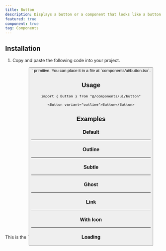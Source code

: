 ```yaml
---
title: Button
description: Displays a button or a component that looks like a button.
featured: true
component: true
tag: Components
---
```


<ComponentExample src="src/components/examples/ButtonDemo.tsx">
  <ButtonDemo />
</ComponentExample>

## Installation

1. Copy and paste the following code into your project.

<ComponentSource src="src/components/ui/Button.tsx" />

<Callout>
  This is the `<Button />` primitive. You can place it in a file at
  `components/ui/button.tsx`.
</Callout>

## Usage

```tsx
import { Button } from "@/components/ui/button"
```

```tsx
<Button variant="outline">Button</Button>
```

## Examples

### Default

<ComponentExample src="src/components/examples/ButtonDemo.tsx">
  <ButtonDemo />
</ComponentExample>

---

### Outline

<ComponentExample src="src/components/examples/ButtonOutlineDemo.tsx">
  <ButtonOutlineDemo />
</ComponentExample>

---

### Subtle

<ComponentExample src="src/components/examples/ButtonSubtleDemo.tsx">
  <ButtonSubtleDemo />
</ComponentExample>

---

### Ghost

<ComponentExample src="src/components/examples/ButtonGhostDemo.tsx">
  <ButtonGhostDemo />
</ComponentExample>

---

### Link

<ComponentExample src="src/components/examples/ButtonLinkDemo.tsx">
  <ButtonLinkDemo />
</ComponentExample>

---

### With Icon

<ComponentExample src="src/components/examples/ButtonIconDemo.tsx">
  <ButtonIconDemo />
</ComponentExample>

---

### Loading

<ComponentExample src="src/components/examples/ButtonLoadingDemo.tsx">
  <ButtonLoadingDemo />
</ComponentExample>
